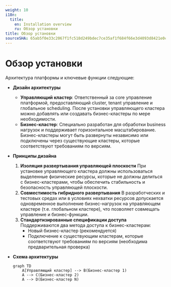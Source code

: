 ```yaml
---
weight: 10
i18n:
  title:
    en: Installation overview
    ru: Обзор установки
title: Обзор установки
sourceSHA: 65ab5f0e33c2067f1fc518d249bdec7ce35af1f684f66e3d4093d8421e0c89f7
---
```


# Обзор установки

Архитектура платформы и ключевые функции следующие:

- **Дизайн архитектуры**

  - **Управляющий кластер**: Ответственный за core управление платформой, предоставляющий cluster, tenant управление и глобальное scheduling. После установки управляющего кластера можно добавлять или создавать бизнес-кластеры по мере необходимости.
  - **Бизнес-кластер**: Специально разработан для обработки business нагрузок и поддерживает горизонтальное масштабирование. Бизнес-кластеры могут быть развернуты независимо или подключены через существующие кластеры, которые соответствуют требованиям по версиям.

- **Принципы дизайна**

  1. **Изоляция развертывания управляющей плоскости**
     При установке управляющего кластера должны использоваться выделенные физические ресурсы, которые не должны делиться с бизнес-кластерами, чтобы обеспечить стабильность и безопасность управляющей плоскости.
  2. **Совместимость гибридного развертывания**
     В разработческих и тестовых средах или в условиях нехватки ресурсов допускается одновременное выполнение бизнес-нагрузок на управляющем кластере (т.е. глобальном кластере), что позволяет совмещать управление и бизнес-функции.
  3. **Стандартизированные спецификации доступа**
     Поддерживаются два метода доступа к бизнес-кластерам:
     - Новый бизнес-кластер (рекомендуется)
     - Подключение к существующим кластерам, которые соответствуют требованиям по версиям (необходима предварительная проверка)

- **Схема архитектуры**

  ```mermaid
  graph TD
      A[Управляющий кластер] --> B(Бизнес-кластер 1)
      A --> C(Бизнес-кластер 2)
      A --> D(Бизнес-кластер N)
  ```
